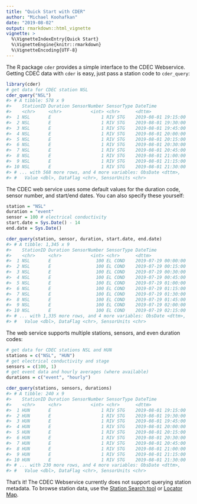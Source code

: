 ---
title: "Quick Start with CDER"
author: "Michael Koohafkan"
date: "2019-08-02"
output: rmarkdown::html_vignette
vignette: >
  %\VignetteIndexEntry{Quick Start}
  %\VignetteEngine{knitr::rmarkdown}
  %\VignetteEncoding{UTF-8}
---




The R package `cder` provides a simple interface to the CDEC
Webservice. Getting CDEC data with `cder` is easy, just pass a 
station code to `cder_query`:


```r
library(cder)
# get data for CDEC station NSL 
cder_query("NSL")
#> # A tibble: 578 x 9
#>    StationID Duration SensorNumber SensorType DateTime           
#>    <chr>     <chr>           <int> <chr>      <dttm>             
#>  1 NSL       E                   1 RIV STG    2019-08-01 19:15:00
#>  2 NSL       E                   1 RIV STG    2019-08-01 19:30:00
#>  3 NSL       E                   1 RIV STG    2019-08-01 19:45:00
#>  4 NSL       E                   1 RIV STG    2019-08-01 20:00:00
#>  5 NSL       E                   1 RIV STG    2019-08-01 20:15:00
#>  6 NSL       E                   1 RIV STG    2019-08-01 20:30:00
#>  7 NSL       E                   1 RIV STG    2019-08-01 20:45:00
#>  8 NSL       E                   1 RIV STG    2019-08-01 21:00:00
#>  9 NSL       E                   1 RIV STG    2019-08-01 21:15:00
#> 10 NSL       E                   1 RIV STG    2019-08-01 21:30:00
#> # ... with 568 more rows, and 4 more variables: ObsDate <dttm>,
#> #   Value <dbl>, DataFlag <chr>, SensorUnits <chr>
```

The CDEC web service uses some default values for the duration code,
sensor number, and start/end dates. You can also specify these 
yourself:


```r
station = "NSL"
duration = "event"
sensor = 100 # electrical conductivity
start.date = Sys.Date() - 14
end.date = Sys.Date()

cder_query(station, sensor, duration, start.date, end.date)
#> # A tibble: 1,345 x 9
#>    StationID Duration SensorNumber SensorType DateTime           
#>    <chr>     <chr>           <int> <chr>      <dttm>             
#>  1 NSL       E                 100 EL COND    2019-07-19 00:00:00
#>  2 NSL       E                 100 EL COND    2019-07-19 00:15:00
#>  3 NSL       E                 100 EL COND    2019-07-19 00:30:00
#>  4 NSL       E                 100 EL COND    2019-07-19 00:45:00
#>  5 NSL       E                 100 EL COND    2019-07-19 01:00:00
#>  6 NSL       E                 100 EL COND    2019-07-19 01:15:00
#>  7 NSL       E                 100 EL COND    2019-07-19 01:30:00
#>  8 NSL       E                 100 EL COND    2019-07-19 01:45:00
#>  9 NSL       E                 100 EL COND    2019-07-19 02:00:00
#> 10 NSL       E                 100 EL COND    2019-07-19 02:15:00
#> # ... with 1,335 more rows, and 4 more variables: ObsDate <dttm>,
#> #   Value <dbl>, DataFlag <chr>, SensorUnits <chr>
```

The web service supports multiple stations, sensors, and even 
duration codes:


```r
# get data for CDEC stations NSL and HUN
stations = c("NSL", "HUN")
# get electrical conductivity and stage
sensors = c(100, 1)
# get event data and hourly averages (where available)
durations = c("event", "hourly")

cder_query(stations, sensors, durations)
#> # A tibble: 240 x 9
#>    StationID Duration SensorNumber SensorType DateTime           
#>    <chr>     <chr>           <int> <chr>      <dttm>             
#>  1 HUN       E                   1 RIV STG    2019-08-01 19:15:00
#>  2 HUN       E                   1 RIV STG    2019-08-01 19:30:00
#>  3 HUN       E                   1 RIV STG    2019-08-01 19:45:00
#>  4 HUN       E                   1 RIV STG    2019-08-01 20:00:00
#>  5 HUN       E                   1 RIV STG    2019-08-01 20:15:00
#>  6 HUN       E                   1 RIV STG    2019-08-01 20:30:00
#>  7 HUN       E                   1 RIV STG    2019-08-01 20:45:00
#>  8 HUN       E                   1 RIV STG    2019-08-01 21:00:00
#>  9 HUN       E                   1 RIV STG    2019-08-01 21:15:00
#> 10 HUN       E                   1 RIV STG    2019-08-01 21:30:00
#> # ... with 230 more rows, and 4 more variables: ObsDate <dttm>,
#> #   Value <dbl>, DataFlag <chr>, SensorUnits <chr>
```

That's it! The CDEC Webservice currently does not support querying station
metadata. To browse station data, use the 
[Station Search tool](https://cdec.water.ca.gov/dynamicapp/staSearch)
or [Locator Map](http://cdec.water.ca.gov/cdecstation2/).
